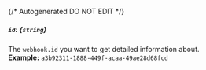 {/* Autogenerated DO NOT EDIT  */}
##### `id`: *{`string`}*
The `webhook.id` you want to get detailed information about.
<br/>
**Example:** `a3b92311-1888-449f-acaa-49ae28d68fcd`


